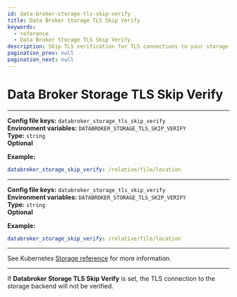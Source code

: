 ```yaml
---
id: data-broker-storage-tls-skip-verify
title: Data Broker Storage TLS Skip Verify
keywords:
  - reference
  - Data Broker Storage TLS Skip Verify
description: Skip TLS verification for TLS connections to your storage backend.
pagination_prev: null
pagination_next: null
---
```



# Data Broker Storage TLS Skip Verify

<Tabs>
<TabItem value="Core" label="Core">

---

**Config file keys:** `databroker_storage_tls_skip_verify` <br/>
**Environment variables:** `DATABROKER_STORAGE_TLS_SKIP_VERIFY` <br/>
**Type:** `string` <br/>
**Optional**

**Example:**

```yaml
databroker_storage_skip_verify: /relative/file/location
```

</TabItem>
<TabItem value="Enterprise" label="Enterprise">

---

**Config file keys:** `databroker_storage_tls_skip_verify` <br/>
**Environment variables:** `DATABROKER_STORAGE_TLS_SKIP_VERIFY` <br/>
**Type:** `string` <br/>
**Optional**

**Example:**

```yaml
databroker_storage_skip_verify: /relative/file/location
```

</TabItem>
<TabItem value="Kubernetes" label="Kubernetes">

---

See Kubernetes [Storage reference](/docs/deploying/k8s/reference#storage) for more information.

</TabItem>
</Tabs>

---

If **Databroker Storage TLS Skip Verify** is set, the TLS connection to the storage backend will not be verified.
